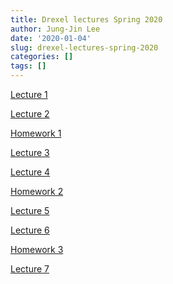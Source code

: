 ```yaml
---
title: Drexel lectures Spring 2020
author: Jung-Jin Lee
date: '2020-01-04'
slug: drexel-lectures-spring-2020
categories: []
tags: []
---
```


[Lecture 1](/Drexel_2020/Drexel_2020_Lecture_1.html)

[Lecture 2](/Drexel_2020/Drexel_2020_Lecture_2.html)

[Homework 1](/Drexel_2020/HW1.pdf)

[Lecture 3](/Drexel_2020/Drexel_2020_Lecture_3.html)

[Lecture 4](/Drexel_2020/Drexel_2020_Lecture_4.html)

[Homework 2](/Drexel_2020/HW2.pdf)

[Lecture 5](/Drexel_2020/Drexel_2020_Lecture_5.html)

[Lecture 6](/Drexel_2020/Drexel_2020_Lecture_6.html)

[Homework 3](/Drexel_2020/HW3.pdf)

[Lecture 7](/Drexel_2020/Drexel_2020_Lecture_7.html)
